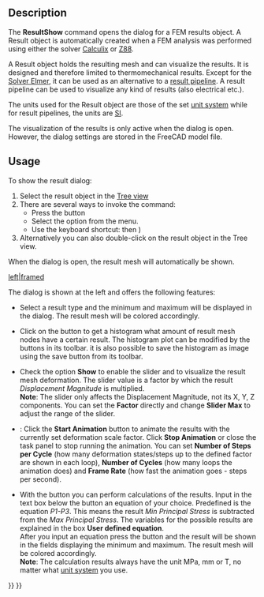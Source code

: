 <languages/>
<translate>

<!--T:4-->
{{Docnav
|[[FEM_ResultsPurge|Purge results]]
|[[FEM_PostApplyChanges|Apply changes to pipeline]]
|[[FEM_Workbench|FEM]]
|IconL=FEM_ResultsPurge.svg
|IconR=FEM_PostApplyChanges.svg
|IconC=Workbench_FEM.svg
}}

<!--T:1-->
{{GuiCommand
|Name=FEM ResultShow
|MenuLocation=Results → Show result
|Workbenches=[[FEM_Workbench|FEM]]
|Shortcut={{KEY|R}} {{KEY|S}}
|SeeAlso=[[FEM_PostPipelineFromResult|FEM Result pipeline]], [[FEM_tutorial|FEM tutorial]]
}}

==Description== <!--T:2-->

<!--T:9-->
The '''ResultShow''' command opens the dialog for a FEM results object. A Result object is automatically created when a FEM analysis was performed using either the solver [[FEM_SolverCalculixCxxtools|Calculix]] or [[FEM_SolverZ88|Z88]].

<!--T:10-->
A Result object holds the resulting mesh and can visualize the results. It is designed and therefore limited to thermomechanical results. Except for the [[FEM_SolverElmer|Solver Elmer]], it can be used as an alternative to a [[FEM_PostPipelineFromResult|result pipeline]]. A result pipeline can be used to visualize any kind of results (also electrical etc.).

<!--T:11-->
The units used for the Result object are those of the set [[Preferences_Editor#Units|unit system]] while for result pipelines, the units are [https://en.wikipedia.org/wiki/International_System_of_Units SI].

<!--T:12-->
The visualization of the results is only active when the dialog is open. However, the dialog settings are stored in the FreeCAD model file.

==Usage== <!--T:3-->

<!--T:8-->
To show the result dialog:
# Select the result object in the [[Tree_view|Tree view]]
# There are several ways to invoke the command:
#* Press the {{Button|[[Image:FEM_ResultShow.svg|16px]] [[FEM_ResultShow|Show result]]}} button
#* Select the {{MenuCommand|Results → [[Image:FEM_ResultShow.svg|16px]] Show result}} option from the menu.
#* Use the keyboard shortcut: {{KEY|R}} then {{KEY|S}})
# Alternatively you can also double-click on the result object in the Tree view.

<!--T:13-->
When the dialog is open, the result mesh will automatically be shown.

</translate>
[[File:FEM_Result-Object-Dialog.png|left|framed]]
<translate>

<!--T:14-->
The dialog is shown at the left and offers the following features:

<!--T:15-->
* Select a result type and the minimum and maximum will be displayed in the dialog. The result mesh will be colored accordingly.

<!--T:16-->
* Click on the button {{Button|'''Histogram'''}} to get a histogram what amount of result mesh nodes have a certain result. The histogram plot can be modified by the buttons in its toolbar. it is also possible to save the histogram as image using the save button from its toolbar.

<!--T:17-->
* Check the option '''Show''' to enable the slider and to visualize the result mesh deformation. The slider value is a factor by which the result ''Displacement Magnitude'' is multiplied.</br>'''Note''': The slider only affects the Displacement Magnitude, not its X, Y, Z components. You can set the '''Factor''' directly and change '''Slider Max''' to adjust the range of the slider.

<!--T:19-->
* {{Version|1.1}}: Click the '''Start Animation''' button to animate the results with the currently set deformation scale factor. Click '''Stop Animation''' or close the task panel to stop running the animation. You can set '''Number of Steps per Cycle''' (how many deformation states/steps up to the defined factor are shown in each loop), '''Number of Cycles''' (how many loops the animation does) and '''Frame Rate''' (how fast the animation goes - steps per second).

<!--T:18-->
* With the button {{Button|'''Calculate'''}} you can perform calculations of the results. Input in the text box below the button an equation of your choice. Predefined is the equation ''P1-P3''. This means the result ''Min Principal Stress'' is subtracted from the ''Max Principal Stress''. The variables for the possible results are explained in the box '''User defined equation'''.</br>After you input an equation press the button and the result will be shown in the fields displaying the minimum and maximum. The result mesh will be colored accordingly.</br>'''Note''': The calculation results always have the unit MPa, mm or T, no matter what [[Preferences_Editor#Units|unit system]] you use.

<!--T:5-->
{{Docnav
|[[FEM_ResultsPurge|Purge results]]
|[[FEM_PostApplyChanges|Apply changes to pipeline]]
|[[FEM_Workbench|FEM]]
|IconL=FEM_ResultsPurge.svg
|IconR=FEM_PostApplyChanges.svg
|IconC=Workbench_FEM.svg
}}

</translate>
{{FEM Tools navi{{#translation:}}}}
{{Userdocnavi{{#translation:}}}}